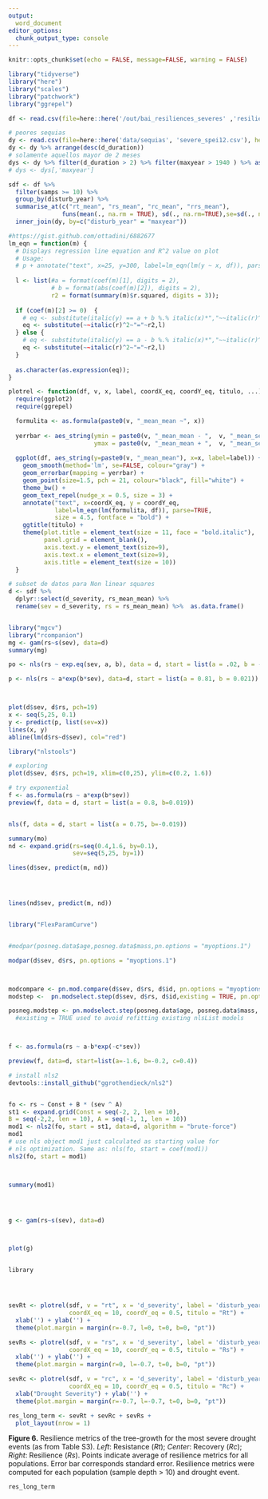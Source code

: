 ```yaml
---
output:
  word_document
editor_options: 
  chunk_output_type: console
---
```


```r
knitr::opts_chunk$set(echo = FALSE, message=FALSE, warning = FALSE)
```

```r
library("tidyverse")
library("here")
library("scales")
library("patchwork")
library("ggrepel")
```



```r
df <- read.csv(file=here::here('/out/bai_resiliences_severes' ,'resiliences_bai_droughts.csv'), header=TRUE)

# peores sequias 
dy <- read.csv(file=here::here('data/sequias', 'severe_spei12.csv'), header=TRUE)
dy <- dy %>% arrange(desc(d_duration))
# solamente aquellos mayor de 2 meses 
dys <- dy %>% filter(d_duration > 2) %>% filter(maxyear > 1940 ) %>% as.data.frame() 
# dys <- dys[,'maxyear'] 

sdf <- df %>% 
  filter(samps >= 10) %>% 
  group_by(disturb_year) %>% 
  summarise_at(c("rt_mean", "rs_mean", "rc_mean", "rrs_mean"), 
               funs(mean(., na.rm = TRUE), sd(., na.rm=TRUE),se=sd(., na.rm=TRUE)/sqrt(n()))) %>% 
  inner_join(dy, by=c("disturb_year" = "maxyear")) 

```


```r
#https://gist.github.com/ottadini/6882677 
lm_eqn = function(m) {
  # Displays regression line equation and R^2 value on plot
  # Usage:
  # p + annotate("text", x=25, y=300, label=lm_eqn(lm(y ~ x, df)), parse=TRUE)
  
  l <- list(#a = format(coef(m)[1], digits = 2),
            # b = format(abs(coef(m)[2]), digits = 2),
            r2 = format(summary(m)$r.squared, digits = 3));
  
  if (coef(m)[2] >= 0)  {
    # eq <- substitute(italic(y) == a + b %.% italic(x)*","~~italic(r)^2~"="~r2,l)
    eq <- substitute(~~italic(r)^2~"="~r2,l)
  } else {
    # eq <- substitute(italic(y) == a - b %.% italic(x)*","~~italic(r)^2~"="~r2,l) 
    eq <- substitute(~~italic(r)^2~"="~r2,l)
  }
  
  as.character(as.expression(eq));                 
}

plotrel <- function(df, v, x, label, coordX_eq, coordY_eq, titulo, ...){
  require(ggplot2)
  require(ggrepel)

  formulita <- as.formula(paste0(v, "_mean_mean ~", x)) 
  
  yerrbar <- aes_string(ymin = paste0(v, "_mean_mean - ",  v, "_mean_se"), 
                        ymax = paste0(v, "_mean_mean + ",  v, "_mean_se")) 
  
  ggplot(df, aes_string(y=paste0(v, "_mean_mean"), x=x, label=label)) + 
    geom_smooth(method='lm', se=FALSE, colour="gray") +
    geom_errorbar(mapping = yerrbar) + 
    geom_point(size=1.5, pch = 21, colour="black", fill="white") + 
    theme_bw() + 
    geom_text_repel(nudge_x = 0.5, size = 3) + 
    annotate("text", x=coordX_eq, y = coordY_eq, 
             label=lm_eqn(lm(formulita, df)), parse=TRUE, 
             size = 4.5, fontface = "bold") +
    ggtitle(titulo) + 
    theme(plot.title = element_text(size = 11, face = "bold.italic"),
          panel.grid = element_blank(), 
          axis.text.y = element_text(size=9),
          axis.text.x = element_text(size=9),
          axis.title = element_text(size = 10))
  }

```

```r
# subset de datos para Non linear squares
d <- sdf %>% 
  dplyr::select(d_severity, rs_mean_mean) %>% 
  rename(sev = d_severity, rs = rs_mean_mean) %>%  as.data.frame()


library("mgcv")
library("rcompanion")
mg <- gam(rs~s(sev), data=d)
summary(mg)

po <- nls(rs ~ exp.eq(sev, a, b), data = d, start = list(a = .02, b = -.07))

p <- nls(rs ~ a*exp(b*sev), data=d, start = list(a = 0.81, b = 0.021))



plot(d$sev, d$rs, pch=19)
x <- seq(5,25, 0.1)
y <- predict(p, list(sev=x))
lines(x, y)
abline(lm(d$rs~d$sev), col="red")

library("nlstools")

# exploring
plot(d$sev, d$rs, pch=19, xlim=c(0,25), ylim=c(0.2, 1.6))

# try exponential 
f <- as.formula(rs ~ a*exp(b*sev))
preview(f, data = d, start = list(a = 0.8, b=0.019))


nls(f, data = d, start = list(a = 0.75, b=-0.019))

summary(mo)
nd <- expand.grid(rs=seq(0.4,1.6, by=0.1),
                  sev=seq(5,25, by=1))

lines(d$sev, predict(m, nd))




lines(nd$sev, predict(m, nd))


library("FlexParamCurve")


#modpar(posneg.data$age,posneg.data$mass,pn.options = "myoptions.1")

modpar(d$sev, d$rs, pn.options = "myoptions.1")



modcompare <- pn.mod.compare(d$sev, d$rs, d$id, pn.options = "myoptions.1")
modstep <-  pn.modselect.step(d$sev, d$rs, d$id,existing = TRUE, pn.options = "myoptions.1")

posneg.modstep <- pn.modselect.step(posneg.data$age, posneg.data$mass, posneg.data$id, existing = TRUE, pn.options = "myoptions.1")
  #existing = TRUE used to avoid refitting existing nlsList models



f <- as.formula(rs ~ a-b*exp(-c*sev))

preview(f, data=d, start=list(a=-1.6, b=-0.2, c=0.4))

# install nls2
devtools::install_github("ggrothendieck/nls2")


fo <- rs ~ Const + B * (sev ^ A)
st1 <- expand.grid(Const = seq(-2, 2, len = 10),
B = seq(-2,2, len = 10), A = seq(-1, 1, len = 10))
mod1 <- nls2(fo, start = st1, data=d, algorithm = "brute-force")
mod1
# use nls object mod1 just calculated as starting value for
# nls optimization. Same as: nls(fo, start = coef(mod1))
nls2(fo, start = mod1)



summary(mod1)




g <- gam(rs~s(sev), data=d)



plot(g)


library





```


```r
sevRt <- plotrel(sdf, v = "rt", x = 'd_severity', label = 'disturb_year',
                 coordX_eq = 10, coordY_eq = 0.5, titulo = "Rt") +
  xlab('') + ylab('') +
  theme(plot.margin = margin(r=-0.7, l=0, t=0, b=0, "pt"))
```


```r
sevRs <- plotrel(sdf, v = "rs", x = 'd_severity', label = 'disturb_year',
                 coordX_eq = 10, coordY_eq = 0.5, titulo = "Rs") + 
  xlab('') + ylab('') +
  theme(plot.margin = margin(r=0, l=-0.7, t=0, b=0, "pt"))
```

```r
sevRc <- plotrel(sdf, v = "rc", x = 'd_severity', label = 'disturb_year',
                 coordX_eq = 10, coordY_eq = 0.5, titulo = "Rc") +
  xlab("Drought Severity") + ylab('') +
  theme(plot.margin = margin(r=-0.7, l=-0.7, t=0, b=0, "pt"))
```


```r
res_long_term <- sevRt + sevRc + sevRs + 
  plot_layout(nrow = 1) 
```

**Figure 6.** Resilience metrics of the tree-growth for the most severe drought events (as from Table S3). *Left*: Resistance (*Rt*); *Center*: Recovery (*Rc*); *Right*: Resilience (*Rs*). Points indicate average of resilience metrics for all populations. Error bar corresponds standard error. Resilience metrics were computed for each population (sample depth > 10) and drought event.


```r
res_long_term
```








